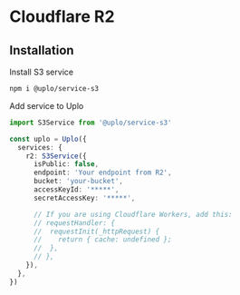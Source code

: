 # Cloudflare R2

## Installation

Install S3 service

```sh npm2yarn
npm i @uplo/service-s3
```

Add service to Uplo

```ts
import S3Service from '@uplo/service-s3'

const uplo = Uplo({
  services: {
    r2: S3Service({
      isPublic: false,
      endpoint: 'Your endpoint from R2',
      bucket: 'your-bucket',
      accessKeyId: '*****',
      secretAccessKey: '*****',

      // If you are using Cloudflare Workers, add this:
      // requestHandler: {
      //  requestInit(_httpRequest) {
      //    return { cache: undefined };
      //  },
      // },
    }),
  },
})
```
